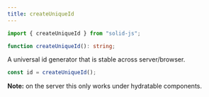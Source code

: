 ```yaml
---
title: createUniqueId
---
```


```ts
import { createUniqueId } from "solid-js";

function createUniqueId(): string;
```

A universal id generator that is stable across server/browser.

```ts
const id = createUniqueId();
```

**Note:** on the server this only works under hydratable components.
